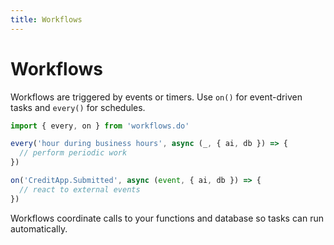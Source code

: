 ```yaml
---
title: Workflows
---
```


# Workflows

Workflows are triggered by events or timers. Use `on()` for event-driven tasks and `every()` for schedules.

```ts
import { every, on } from 'workflows.do'

every('hour during business hours', async (_, { ai, db }) => {
  // perform periodic work
})

on('CreditApp.Submitted', async (event, { ai, db }) => {
  // react to external events
})
```

Workflows coordinate calls to your functions and database so tasks can run automatically.
